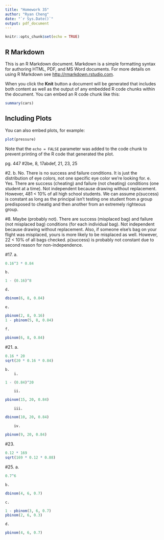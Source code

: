 ```yaml
---
title: "Homework 35"
author: "Ryan Cheng"
date: "`r Sys.Date()`"
output: pdf_document
---
```


```r
knitr::opts_chunk$set(echo = TRUE)
```

## R Markdown

This is an R Markdown document. Markdown is a simple formatting syntax for authoring HTML, PDF, and MS Word documents. For more details on using R Markdown see <http://rmarkdown.rstudio.com>.

When you click the **Knit** button a document will be generated that includes both content as well as the output of any embedded R code chunks within the document. You can embed an R code chunk like this:

```r
summary(cars)
```

## Including Plots

You can also embed plots, for example:

```r
plot(pressure)
```

Note that the `echo = FALSE` parameter was added to the code chunk to prevent printing of the R code that generated the plot.

pg. 447 #2be, 8, 17abdef, 21, 23, 25

#2.
    b. No. There is no success and failure conditions. It is just the distribution of eye colors, not one specific eye color we're looking for.
    e. Yes. There are success (cheating) and failure (not cheating) conditions (one student at a time). Not independent because drawing without replacement. However, 481 < 10% of all high school students. We can assume p(success) is constant as long as the principal isn't testing one student from a group predisposed to cheatig and then another from an extremely righteous group.

#8.
Maybe (probably not). There are success (misplaced bag) and failure (not misplaced bag) conditions (for each individual bag). Not independent because drawing without replacement. Also, if someone else's bag on your flight was misplaced, yours is more likely to be misplaced as well. However, 22 < 10% of all bags checked. p(success) is probably not constant due to second reason for non-independence.

#17.
    a.
```r
0.16^3 * 0.84
```
    b.
```r
1 - (0.16)^8
```
    d.
```r
dbinom(6, 8, 0.84)
```
    e.
```r
pbinom(2, 8, 0.16)
1 - pbinom(5, 8, 0.84)
```
    f.
```r
pbinom(6, 8, 0.84)
```

#21.
    a.
```r
0.16 * 20
sqrt(20 * 0.16 * 0.84)
```
    b.
        i.
```r
1 - (0.84)^20
```
        ii.
```r
pbinom(15, 20, 0.84)
```
        iii.
```r
dbinom(10, 20, 0.84)
```
        iv.
```r
pbinom(9, 20, 0.84)
```

#23.
```r
0.12 * 169
sqrt(169 * 0.12 * 0.88)
```

#25.
    a.
```r
0.7^6
```
    b.
```r
dbinom(4, 6, 0.7)
```
    c.
```r
1 - pbinom(3, 6, 0.7)
pbinom(2, 6, 0.3)
```
    d.
```r
pbinom(4, 6, 0.7)
```